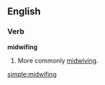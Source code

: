 ==English==

===Verb===
'''midwifing'''

# {{rare}} {{present participle of|[[midwife]]}} More commonly [[midwiving]].

[[simple:midwifing]]